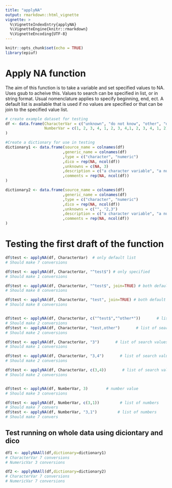 ```yaml
---
title: "applyNA"
output: rmarkdown::html_vignette
vignette: >
  %\VignetteIndexEntry{applyNA}
  %\VignetteEngine{knitr::rmarkdown}
  %\VignetteEncoding{UTF-8}
---
```


```r
knitr::opts_chunk$set(echo = TRUE)
library(epiuf)

```


# Apply NA function

The aim of this function is to take a variable and set specified values to NA. Uses gsub to acheive this. Values to search can be specified in list, or in string format. Usual nomenclature applies to specify beginning, end, ect. A default list is available that is used if no values are specified or that can be join to the specified value list.


```r

# create example dataset for testing
df <- data.frame(CharacterVar = c("unknown", "do not know", "other", "dnk", "na", "nd", "nsp", "ne zna", "testdnk", "dnktest", "test", "not test", "3", "4"), 
                 NumberVar = c(1, 2, 3, 4, 1, 2, 3, 4,1, 2, 3, 4, 1, 2)
)

#Create a dictionary for use in testing
dictionary1 <- data.frame(source_name = colnames(df)
                         ,generic_name = colnames(df)
                         ,type = c("character", "numeric")
                         ,dico = rep(NA, ncol(df))
                         ,unknowns = c(NA, 3)
                         ,description = c("a character variable", "a numeric variable")
                         ,comments = rep(NA, ncol(df))
)

dictionary2 <- data.frame(source_name = colnames(df)
                         ,generic_name = colnames(df)
                         ,type = c("character", "numeric")
                         ,dico = rep(NA, ncol(df))
                         ,unknowns = c("", "2,3")
                         ,description = c("a character variable", "a numeric variable")
                         ,comments = rep(NA, ncol(df))
)
```


# Testing the first draft of the function

```r

df$test <- applyNA(df, CharacterVar)  # only default list
# Should make 7 conversions

df$test <- applyNA(df, CharacterVar, "^test$") # only specified
# Should make 1 conversions  

df$test <- applyNA(df, CharacterVar, "^test$", join=TRUE) # both default and specified
# Should make 8 conversions  

df$test <- applyNA(df, CharacterVar, "test", join=TRUE) # both default and specified
# Should make 8 conversions  


df$test <- applyNA(df, CharacterVar, c("^test$","^other*"))       # list of search values
# Should make 2 conversions  
df$test <- applyNA(df, CharacterVar, "test,other")       # list of search values
# Should make 2 conversions  

df$test <- applyNA(df, CharacterVar, "3")       # list of search values
# Should make 1 conversions  

df$test <- applyNA(df, CharacterVar, "3,4")       # list of search values
# Should make 2 conversions  

df$test <- applyNA(df, CharacterVar, c(3,4))       # list of search values
# Should make 2 conversions  


df$test <- applyNA(df, NumberVar, 3)        # number value
# Should make 3 conversions

df$test <- applyNA(df, NumberVar, c(3,1))         # list of numbers
# Should make 7 convers
df$test <- applyNA(df, NumberVar, "3,1")         # list of numbers
# Should make 7 convers

```

## Test running on whole data using diciontary and dico
```r
df1 <- applyNAAll(df,dictionary=dictionary1)
# CharacterVar 7 conversions
# NumericVar 3 conversions

df2 <- applyNAAll(df,dictionary=dictionary2)
# CharacterVar 7 conversions
# NumericVar 7 conversions
``` 
